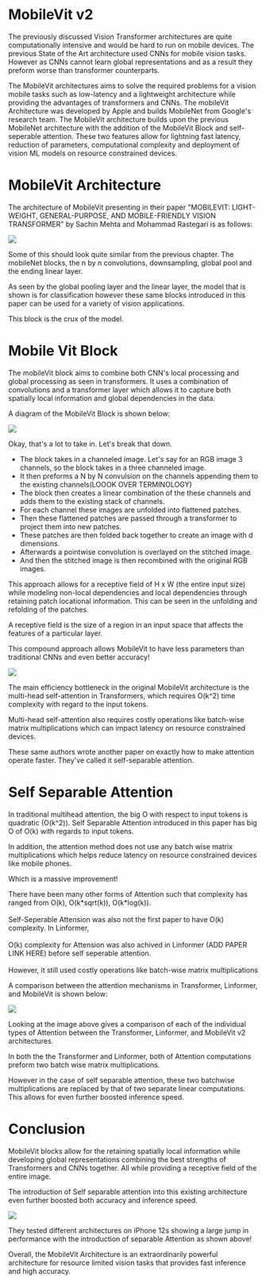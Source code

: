 # MobileVit v2 

The previously discussed Vision Transformer architectures are quite computationally intensive and would be hard to run on mobile devices. The previous State of the Art architecture used CNNs for mobile vision tasks. However as CNNs cannot learn global representations and as a result they preform worse than transformer counterparts.

The MobileVit architectures aims to solve the required problems for a vision mobile tasks such as low-latency and a lightweight architecture while providing the advantages of transformers and CNNs. The mobileVit Architecture was developed by Apple and builds MobileNet from Google's research team. The MobileVit architecture builds upon the previous MobileNet architecture with the addition of the MobileVit Block and self-seperable attention. These two features allow for lightning fast latency, reduction of parameters, computational complexity and deployment of vision ML models on resource constrained devices.

# MobileVit Architecture


The architecture of MobileVit presenting in their paper "MOBILEVIT: LIGHT-WEIGHT, GENERAL-PURPOSE, AND MOBILE-FRIENDLY VISION TRANSFORMER" by Sachin Mehta and Mohammad Rastegari is as follows:


![](MobileVit-Architecture.png)


Some of this should look quite similar from the previous chapter. The mobileNet blocks, the n by n convolutions, downsampling, global pool and the ending linear layer.

As seen by the global pooling layer and the linear layer, the model that is shown is for classification however these same blocks introduced in this paper can be used for a variety of vision applications.

This block is the crux of the model.

# Mobile Vit Block

The mobileVit block aims to combine both CNN's local processing and global processing as seen in transformers. It uses a combination of convolutions and a transformer layer which allows it to capture both spatially local information and global dependencies in the data. 


A diagram of the MobileVit Block is shown below:


![](MobileVit-MobileVitBlock.png)

Okay, that's a lot to take in. Let's break that down.

- The block takes in a channeled image. Let's say for an RGB image 3 channels, so the block takes in a three channeled image. 
- It then preforms a N by N convulsion on the channels appending them to the existing channels(LOOOK OVER TERMINOLOGY)
- The block then creates a linear combination of the these channels and adds them to the existing stack of channels.
- For each channel these images are unfolded into flattened patches.
- Then these flattened patches are passed through a transformer to project them into new patches. 
- These patches are then folded back together to create an image with d dimensions. 
- Afterwards a pointwise convolution is overlayed on the stitched image. 
- And then the stitched image is then recombined with the original RGB images.



This approach allows for a receptive field of H x W (the entire input size) while modeling non-local dependencies and local dependencies through retaining patch locational information. This can be seen in the unfolding and refolding of the patches.

<Note>
A receptive field is the size of a region in an input space that affects the features of a particular layer.
</Note>

This compound approach allows MobileVit to have less parameters than traditional CNNs and even better accuracy!


![](MobileVit-CNNPreformance.png)

  



The main efficiency bottleneck in the original MobileVit architecture is the multi-head self-attention in Transformers, which requires O(k^2) time complexity with regard to the input tokens.

Multi-head self-attention also requires costly operations like batch-wise matrix multiplications which can impact latency on resource constrained devices.

These same authors wrote another paper on exactly how to make attention operate faster. They've called it self-separable attention.

# Self Separable Attention

In traditional multihead attention, the big O with respect to input tokens is quadratic (O(k^2)). Self Separable Attention introduced in this paper has big O of O(k) with regards to input tokens.

In addition, the attention method does not use any batch wise matrix multiplications which helps reduce latency on resource constrained devices like mobile phones.

Which is a massive improvement!

<Note>
There have been many other forms of Attention such that complexity has ranged from O(k), O(k*sqrt(k)), O(k*log(k)).
<br><br>
Self-Seperable Attension was also not the first paper to have O(k) complexity. In Linformer,
<br><br>
O(k) complexity for Attension was also achived in Linformer (ADD PAPER LINK HERE) before self seperable attention.
<br><br>
However, it still used costly operations like batch-wise matrix multiplications
</Note>


A comparison between the attention mechanisms in Transformer, Linformer, and MobileVit is shown below:



![](MobileVit-Attension.png)

  

Looking at the image above gives a comparison of each of the individual types of Attention between the Transformer, Linformer, and MobileVit v2 architectures.

In both the the Transformer and Linformer, both of Attention computations preform two batch wise matrix multiplications.  

However in the case of self separable attention, these two batchwise multiplications are replaced by that of two separate linear computations. This allows for even further boosted inference speed. 

# Conclusion

MobileVit blocks allow for the retaining spatially local information while developing global representations combining the best strengths of Transformers and CNNs together. All while providing a receptive field of the entire image.

The introduction of Self separable attention into this existing architecture even further boosted both accuracy and inference speed.

![](MobileVitAndInference.png)

They tested different architectures on iPhone 12s showing a large jump in performance with the introduction of separable Attention as shown above!

Overall, the MobileVit Architecture is an extraordinarily powerful architecture for resource limited vision tasks that provides fast inference and high accuracy.
